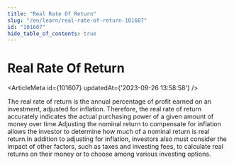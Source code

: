```yaml
---
title: "Real Rate Of Return"
slug: "/en/learn/real-rate-of-return-101607"
id: "101607"
hide_table_of_contents: true
---
```



# Real Rate Of Return

<ArticleMeta id={101607} updatedAt={'2023-09-26 13:58:58'} />
<div className='border-solid border-b border-t-0 my-4 border-[var(--ifm-color-gray-300)]' />

The real rate of return is the annual percentage of profit earned on an investment, adjusted for inflation. Therefore, the real rate of return accurately indicates the actual purchasing power of a given amount of money over time.Adjusting the nominal return to compensate for inflation allows the investor to determine how much of a nominal return is real return.In addition to adjusting for inflation, investors also must consider the impact of other factors, such as taxes and investing fees, to calculate real returns on their money or to choose among various investing options.
